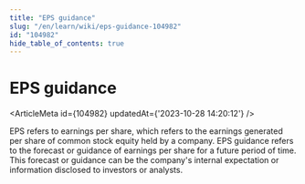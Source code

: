 ```yaml
---
title: "EPS guidance"
slug: "/en/learn/wiki/eps-guidance-104982"
id: "104982"
hide_table_of_contents: true
---
```



# EPS guidance

<ArticleMeta id={104982} updatedAt={'2023-10-28 14:20:12'} />
<div className='border-solid border-b border-t-0 my-4 border-[var(--ifm-color-gray-300)]' />

EPS refers to earnings per share, which refers to the earnings generated per share of common stock equity held by a company. EPS guidance refers to the forecast or guidance of earnings per share for a future period of time. This forecast or guidance can be the company's internal expectation or information disclosed to investors or analysts.
